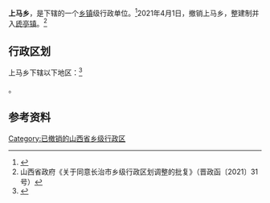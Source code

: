 {{中国乡级行政区|14/04/23/202/000}}

'''上马乡'''，是{{PRC admin/fullname|14/04/23/202/000|3}}下辖的一个[[乡镇|乡镇]]级行政单位。<ref>{{PRC admin/ref sgc|{{PRC admin/parent|14/04/23/202/000}}}}</ref>2021年4月1日，撤销上马乡，整建制并入[[虒亭镇|虒亭镇]]。<ref>山西省政府《关于同意长治市乡级行政区划调整的批复》（晋政函〔2021〕31号）</ref>

== 行政区划 ==

上马乡下辖以下地区：<ref>{{PRC admin/ref sgc|14/04/23/202/000}}</ref>

{{PRC admin/children|14/04/23/202/000}}。

== 参考资料 ==

{{reflist}}
{{PRC admin/navcat|14/04/23/202/000}}

[[Category:已撤销的山西省乡级行政区|Category:已撤销的山西省乡级行政区]]